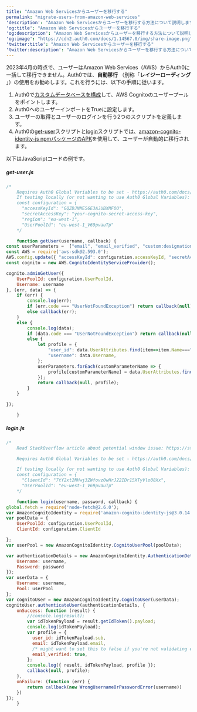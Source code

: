 ---
title: "Amazon Web Servicesからユーザーを移行する"
permalink: "migrate-users-from-amazon-web-services"
'description': "Amazon Web Servicesからユーザーを移行する方法について説明します。"
'og:title': "Amazon Web Servicesからユーザーを移行する"
'og:description': "Amazon Web Servicesからユーザーを移行する方法について説明します。"
'og:image': "https://cdn2.auth0.com/docs/1.14567.0/img/share-image.png"
'twitter:title': "Amazon Web Servicesからユーザーを移行する"
'twitter:description': "Amazon Web Servicesからユーザーを移行する方法について説明します。"
---

2023年4月の時点で、ユーザーはAmazon Web Services（AWS）からAuth0に一括して移行できません。Auth0では、**自動移行** （別称「**レイジーローディング** 」）の使用をお勧めします。これを行うには、以下の手順に従います。

1. Auth0で[カスタムデータベースを構成](/docs/ja-jp/authenticate/database-connections/custom-db/create-db-connection)して、AWS Cognitoのユーザープールをポイントします。
2. Auth0へのユーザーインポートをTrueに設定します。
3. ユーザーの取得とユーザーのログインを行う2つのスクリプトを定義します。
4. Auth0の[get-user](/docs/ja-jp/authenticate/database-connections/custom-db/templates/get-user)スクリプトと[login](/docs/ja-jp/authenticate/database-connections/custom-db/templates/login)スクリプトでは、[amazon-cognito-identity-js npmパッケージのAPK](https://www.npmjs.com/package/amazon-cognito-identity-js)を使用して、ユーザーが自動的に移行されます。

以下はJavaScriptコードの例です。

##### get-user.js

```javascript lines
/*
    Requires Auth0 Global Variables to be set - https://auth0.com/docs/rules/configure-global-variables-for-rules
    If testing locally (or not wanting to use Auth0 Global Variables):
    const configuration = {
      "accessKeyId": "GQZDJNME56E3AJUBXMFOO",
      "secretAccessKey": "your-cognito-secret-access-key",
      "region": "eu-west-1",
      "UserPoolId": "eu-west-1_V69pvauTp"
    */

    function getUser(username, callback) {
const userParameters =  ["email", "email_verified", "custom:designation"];
const AWS = require('aws-sdk@2.593.0');
AWS.config.update({ "accessKeyId": configuration.accessKeyId, "secretAccessKey": configuration.secretAccessKey, "region": configuration.region });
const cognito = new AWS.CognitoIdentityServiceProvider();

cognito.adminGetUser({
    UserPoolId: configuration.UserPoolId,
    Username: username
}, (err, data) => {
    if (err) {
        console.log(err);
        if (err.code === "UserNotFoundException") return callback(null);
        else callback(err);
    }
    else {
        console.log(data);
        if (data.code === "UserNotFoundException") return callback(null);
        else {
            let profile = {
                "user_id": data.UserAttributes.find(item=>item.Name==="sub").Value,
                "username": data.Username,
            };
            userParameters.forEach(customParameterName => {
                profile[customParameterName] = data.UserAttributes.find(item=>item.Name===customParameterName).Value;
            });
            return callback(null, profile);
        }
    }

});

    }
```

##### login.js

```javascript lines
/*
    Read StackOverflow article about potential window issue: https://stackoverflow.com/questions/40219518/aws-cognito-unauthenticated-login-error-window-is-not-defined-js

    Requires Auth0 Global Variables to be set - https://auth0.com/docs/rules/configure-global-variables-for-rules

    If testing locally (or not wanting to use Auth0 Global Variables):
    const configuration = {
      "ClientId": "7tY2xt2NHwj3ZWfovz0wHrJ22IDr15XTyVlo08Xx",
      "UserPoolId": "eu-west-1_V69pvauTp"
    */

    function login(username, password, callback) {
global.fetch = require('node-fetch@2.6.0');
var AmazonCognitoIdentity = require('amazon-cognito-identity-js@3.0.14');
var poolData = {
    UserPoolId: configuration.UserPoolId,
    ClientId: configuration.ClientId

};
var userPool = new AmazonCognitoIdentity.CognitoUserPool(poolData);

var authenticationDetails = new AmazonCognitoIdentity.AuthenticationDetails({
    Username: username,
    Password: password
});
var userData = {
    Username: username,
    Pool: userPool
};
var cognitoUser = new AmazonCognitoIdentity.CognitoUser(userData);
cognitoUser.authenticateUser(authenticationDetails, {
    onSuccess: function (result) {
        //console.log(result);
        var idTokenPayload = result.getIdToken().payload;
        console.log(idTokenPayload);
        var profile = {
          user_id: idTokenPayload.sub,
          email: idTokenPayload.email,
          /* might want to set this to false if you're not validating email addresses */
          email_verified: true,
        };
        console.log({ result, idTokenPayload, profile });
        callback(null, profile);
    },
    onFailure: (function (err) {
        return callback(new WrongUsernameOrPasswordError(username))
    })
});
    }
```

